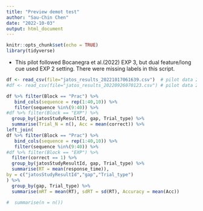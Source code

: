 ```yaml
---
title: "Preview demot test"
author: "Sau-Chin Chen"
date: "2022-10-03"
output: html_document
---
```


```r
knitr::opts_chunk$set(echo = TRUE)
library(tidyverse)
```


- This pilot followed Bocanegra et al.(2022) EXP 3, but dual feature/long cue used EXP 2 setting. There were missing labels in this script.

```r
df <- read_csv(file="jatos_results_20221017061639.csv")  # pilot data 20221003
#df <- read_csv(file="jatos_results_20220926070123.csv") # pilot data 20220919

df %>% filter(Block == "Prac") %>%
   bind_cols(sequence = rep(1:40,10)) %>%
   filter(sequence %in%(9:40)) %>%
#df %>% filter(Block == "EXP") %>%
  group_by(jatosStudyResultId, gap, Trial_type) %>%
  summarise(Trial_N = n(), Acc = mean(correct)) %>%
left_join(
df %>% filter(Block == "Prac") %>%
   bind_cols(sequence = rep(1:40,10)) %>%
   filter(sequence %in%(9:40)) %>%
#df %>% filter(Block == "EXP") %>%
  filter(correct == 1) %>%
  group_by(jatosStudyResultId, gap, Trial_type) %>%
  summarise(RT = mean(response_time)),
by = c("jatosStudyResultId","gap","Trial_type")
) %>%
  group_by(gap, Trial_type) %>%
  summarise(mRT = mean(RT), sdRT = sd(RT), Accuracy = mean(Acc))

#  summarise(n = n())
```

